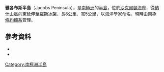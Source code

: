 {{coord|81|52|S|162|39|E|source:GNIS|display=title}}

'''雅各布斯半島'''（Jacobs Peninsula），是[[南極洲|南極洲]]的[[半島|半島]]，位於[[沙克爾頓海岸|沙克爾頓海岸]]，從[[納什山脈|納什山脈]]向東延伸至[[羅斯冰架|羅斯冰架]]，長8公里、寬5公里，以海洋學家命名，現時由[[南極條約體系|南極條約體系]]管理。

==參考資料==
*{{cite gnis | type = antarid | id = 18287| name = Jacobs Peninsula | accessdate = 2012-07-13}}
*{{usgs-gazetteer|id=18287}}

{{DEFAULTSORT:Jacobs Peninsula}}
[[Category:南極洲半島|Category:南極洲半島]]


{{ShackletonCoast-geo-stub}}